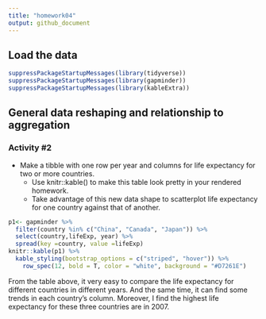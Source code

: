 ```yaml
---
title: "homework04"
output: github_document
---
```

## Load the data 

```r
suppressPackageStartupMessages(library(tidyverse))  
suppressPackageStartupMessages(library(gapminder))
suppressPackageStartupMessages(library(kableExtra))

```

## General data reshaping and relationship to aggregation

### Activity #2

+ Make a tibble with one row per year and columns for life expectancy for two or more countries.
    - Use knitr::kable() to make this table look pretty in your rendered homework.
    - Take advantage of this new data shape to scatterplot life expectancy for one country against that of another.
    
```r
p1<- gapminder %>% 
  filter(country %in% c("China", "Canada", "Japan")) %>% 
  select(country,lifeExp, year) %>% 
  spread(key =country, value =lifeExp)
knitr::kable(p1) %>% 
  kable_styling(bootstrap_options = c("striped", "hover")) %>% 
    row_spec(12, bold = T, color = "white", background = "#D7261E")
```

From the table above, it very easy to compare the life expectancy for different countries in different years. And the same time, it can find some trends in each country's column. Moreover, I find the highest life expectancy for these three countries are in 2007.


